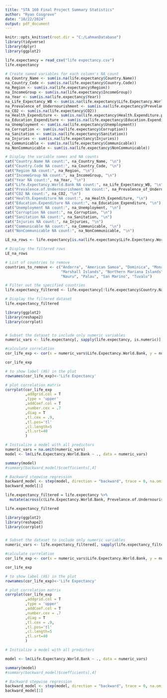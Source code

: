 ---
title: "STA 160 Final Project Summary Statistics"
author: "Ryan Cosgrove"
date: "10/22/2024"
output: pdf_document
---


```{r setup, include=FALSE}
knitr::opts_knit$set(root.dir = "C:/LahmanDatabase")
library(tidyverse)
library(dplyr)
library(ggplot2)
```

```{r}
life.expectancy = read_csv("life expectancy.csv")
life.expectancy
```

```{r}
# Create named variables for each column's NA count
na_Country_Name <- sum(is.na(life.expectancy$Country.Name))
na_Country_Code <- sum(is.na(life.expectancy$Country.Code))
na_Region <- sum(is.na(life.expectancy$Region))
na_IncomeGroup <- sum(is.na(life.expectancy$IncomeGroup))
na_Year <- sum(is.na(life.expectancy$Year))
na_Life_Expectancy_WB <- sum(is.na(life.expectancy$Life.Expectancy.World.Bank))
na_Prevalence_of_Undernourishment <- sum(is.na(life.expectancy$Prevelance.of.Undernourishment))
na_CO2 <- sum(is.na(life.expectancy$CO2))
na_Health_Expenditure <- sum(is.na(life.expectancy$Health.Expenditure.perc))
na_Education_Expenditure <- sum(is.na(life.expectancy$Education.Expenditure.perc))
na_Unemployment <- sum(is.na(life.expectancy$Unemployment))
na_Corruption <- sum(is.na(life.expectancy$Corruption))
na_Sanitation <- sum(is.na(life.expectancy$Sanitation))
na_Injuries <- sum(is.na(life.expectancy$Injuries))
na_Communicable <- sum(is.na(life.expectancy$Communicable))
na_NonCommunicable <- sum(is.na(life.expectancy$NonCommunicable))

# Display the variable names and NA counts
cat("Country.Name NA count:", na_Country_Name, "\n")
cat("Country.Code NA count:", na_Country_Code, "\n")
cat("Region NA count:", na_Region, "\n")
cat("IncomeGroup NA count:", na_IncomeGroup, "\n")
cat("Year NA count:", na_Year, "\n")
cat("Life.Expectancy.World.Bank NA count:", na_Life_Expectancy_WB, "\n")
cat("Prevalence.of.Undernourishment NA count:", na_Prevalence_of_Undernourishment, "\n")
cat("CO2 NA count:", na_CO2, "\n")
cat("Health.Expenditure NA count:", na_Health_Expenditure, "\n")
cat("Education.Expenditure NA count:", na_Education_Expenditure, "\n")
cat("Unemployment NA count:", na_Unemployment, "\n")
cat("Corruption NA count:", na_Corruption, "\n")
cat("Sanitation NA count:", na_Sanitation, "\n")
cat("Injuries NA count:", na_Injuries, "\n")
cat("Communicable NA count:", na_Communicable, "\n")
cat("NonCommunicable NA count:", na_NonCommunicable, "\n")
```

```{r}
LE_na_rows <- life.expectancy[is.na(life.expectancy$Life.Expectancy.World.Bank), ]

# Display the filtered rows
LE_na_rows
```

```{r}
# List of countries to remove
countries_to_remove <- c("Andorra", "American Samoa", "Dominica", "Monaco", 
                         "Marshall Islands", "Northern Mariana Islands", 
                         "Nauru", "Palau", "San Marino", "Tuvalu")

# Filter out the specified countries
life.expectancy_filtered <- life.expectancy[!life.expectancy$Country.Name %in% countries_to_remove, ]

# Display the filtered dataset
life.expectancy_filtered
```



```{r}
library(ggplot2)
library(reshape2)
library(corrplot)


# Subset the dataset to include only numeric variables
numeric_vars <- life.expectancy[, sapply(life.expectancy, is.numeric)]

#calculate correlation
cor_life_exp <- cor(x = numeric_vars$Life.Expectancy.World.Bank, y = numeric_vars[, 3:12], use = "complete.obs")

cor_life_exp

# to show label (X6) in the plot
rownames(cor_life_exp)<-'Life Expectancy'

# plot correlation matrix
corrplot(cor_life_exp
         ,addgrid.col = T
         ,type = 'upper'
         ,addCoef.col = T
         ,number.cex = .7
         ,diag = T
         ,tl.cex = .9,
         ,tl.pos='tl'
         ,cl.length=5
         ,tl.srt=40
         )
```

```{r}
# Initialize a model with all predictors
numeric_vars = na.omit(numeric_vars)
model <- lm(Life.Expectancy.World.Bank ~ ., data = numeric_vars)

summary(model)
#summary(backward_model)$coefficients[,4] 
```

```{r}
# Backward stepwise regression
backward_model <- step(model, direction = "backward", trace = 0, na.omit=TRUE)
backward_model[1]
```



```{r}
life.expectancy_filtered = life.expectancy %>%
  mutate(across(c(Life.Expectancy.World.Bank, Prevelance.of.Undernourishment, CO2, Health.Expenditure.perc, Education.Expenditure.perc, Unemployment, Corruption, Sanitation), ~replace_na(., median(., na.rm=TRUE))))

life.expectancy_filtered
```

```{r}
library(ggplot2)
library(reshape2)
library(corrplot)


# Subset the dataset to include only numeric variables
numeric_vars <- life.expectancy_filtered[, sapply(life.expectancy_filtered, is.numeric)]

#calculate correlation
cor_life_exp <- cor(x = numeric_vars$Life.Expectancy.World.Bank, y = numeric_vars[, 3:12], use = "complete.obs")

cor_life_exp

# to show label (X6) in the plot
rownames(cor_life_exp)<-'Life Expectancy'

# plot correlation matrix
corrplot(cor_life_exp
         ,addgrid.col = T
         ,type = 'upper'
         ,addCoef.col = T
         ,number.cex = .7
         ,diag = T
         ,tl.cex = .9,
         ,tl.pos='tl'
         ,cl.length=5
         ,tl.srt=40
         )
```


```{r}
# Initialize a model with all predictors

model <- lm(Life.Expectancy.World.Bank ~ ., data = numeric_vars)

summary(model)
#summary(backward_model)$coefficients[,4] 
```

```{r}
# Backward stepwise regression
backward_model <- step(model, direction = "backward", trace = 0, na.omit=TRUE)
backward_model[1]
```